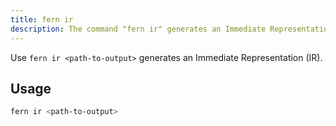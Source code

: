 ```yaml
---
title: fern ir
description: The command "fern ir" generates an Immediate Representation (IR).
---
```


Use `fern ir <path-to-output>` generates an Immediate Representation (IR).

## Usage

```bash
fern ir <path-to-output>
```